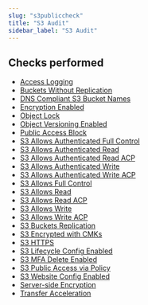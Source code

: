 ```yaml
---
slug: "s3publiccheck"
title: "S3 Audit"
sidebar_label: "S3 Audit"
---
```


## Checks performed

- [Access Logging](s3publiccheck/rules/access_logging)
- [Buckets Without Replication](s3publiccheck/rules/buckets_without_replication)
- [DNS Compliant S3 Bucket Names](s3publiccheck/rules/dns_compliant_s3_bucket_names)
- [Encryption Enabled](s3publiccheck/rules/encryption_enabled)
- [Object Lock](s3publiccheck/rules/object_lock)
- [Object Versioning Enabled](s3publiccheck/rules/object_versioning_enabled)
- [Public Access Block](s3publiccheck/rules/public_access_block)
- [S3 Allows Authenticated Full Control](s3publiccheck/rules/s3_allows_authenticated_full_control)
- [S3 Allows Authenticated Read](s3publiccheck/rules/s3_allows_authenticated_read)
- [S3 Allows Authenticated Read ACP](s3publiccheck/rules/s3_allows_authenticated_read_acp)
- [S3 Allows Authenticated Write](s3publiccheck/rules/s3_allows_authenticated_write)
- [S3 Allows Authenticated Write ACP](s3publiccheck/rules/s3_allows_authenticated_write_acp)
- [S3 Allows Full Control](s3publiccheck/rules/s3_allows_full_control)
- [S3 Allows Read](s3publiccheck/rules/s3_allows_read)
- [S3 Allows Read ACP](s3publiccheck/rules/s3_allows_read_acp)
- [S3 Allows Write](s3publiccheck/rules/s3_allows_write)
- [S3 Allows Write ACP](s3publiccheck/rules/s3_allows_write_acp)
- [S3 Buckets Replication](s3publiccheck/rules/s3_buckets_replication)
- [S3 Encrypted with CMKs](s3publiccheck/rules/s3_encrypted_with_cmks)
- [S3 HTTPS](s3publiccheck/rules/s3_https)
- [S3 Lifecycle Config Enabled](s3publiccheck/rules/s3_lifecycle_config_enabled)
- [S3 MFA Delete Enabled](s3publiccheck/rules/s3_mfa_delete_enabled)
- [S3 Public Access via Policy](s3publiccheck/rules/s3_public_access_via_policy)
- [S3 Website Config Enabled](s3publiccheck/rules/s3_website_config_enabled)
- [Server-side Encryption](s3publiccheck/rules/server_side_encryption)
- [Transfer Acceleration](s3publiccheck/rules/transfer_acceleration)
